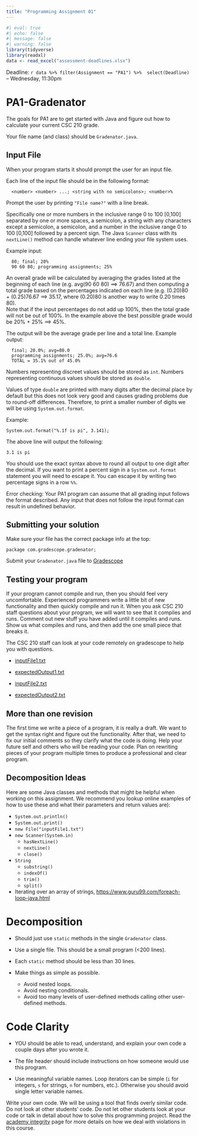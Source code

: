 ```yaml
---
title: "Programming Assignment 01"
---
```


```r
#| eval: true
#| echo: false
#| message: false
#| warning: false
library(tidyverse)
library(readxl)
data <- read_excel("assessment-deadlines.xlsx")
```


Deadline: `r data %>% filter(Assignment == "PA1") %>%  select(Deadline)` -- Wednesday, 11:30pm

# PA1-Gradenator

The goals for PA1 are to get started with Java and figure out how to 
calculate your current CSC 210 grade.

Your file name (and class) should be `Gradenator.java`.

## Input File

When your program starts it should prompt the user for an input file. 

Each line of the input file should be in the following format:

```
  <number> <number> ...; <string with no semicolons>; <number>% 
```
  
Prompt the user by printing `"File name?"` with a line break.
  
Specifically one or more numbers in the inclusive range 0 to 100 [0,100] 
separated by one or more spaces, a semicolon,  a string with any characters 
except a semicolon, a semicolon, and a number in the inclusive range 0 to 100 
[0,100] followed by a percent sign. The Java `Scanner` class with its `nextLine()` 
method can handle whatever line ending your file system uses. 

Example input:

```
  80; final; 20%
  90 60 80; programming assignments; 25%
```

An overall grade will be calculated by averaging the grades listed at the beginning
of each line (e.g. avg(90 60 80) ==> 76.67) and then computing a total grade
based on the percentages indicated on each line (e.g. (0.20)80 + (0.25)76.67
==> 35.17, where (0.20)80 is another way to write 0.20 times 80).  
Note that if the input percentages do not add up 100%, then the
total grade will not be out of 100%. In the example above the best possible
grade would be 20% + 25% ==> 45%.

The output will be the average grade per line and a total line. Example
output:

```
  final; 20.0%; avg=80.0
  programming assignments; 25.0%; avg=76.6
  TOTAL = 35.1% out of 45.0%
```

Numbers representing discreet values should be stored as `int`. Numbers representing 
continuous values should be stored as `double`. 

Values of type `double` are printed with many digits after the decimal place by default 
but this does not look very good and causes grading problems due to round-off differences.
Therefore, to print a smaller number of digits we will be using `System.out.format`.

Example: 
```
System.out.format("%.1f is pi", 3.141);
```

The above line will output the following:
```
3.1 is pi
```
You should use the exact syntax above to round all output to one digit after the decimal. 
If you want to print a percent sign in a `System.out.format` statement you will need to escape it.
You can escape it by writing two percentage signs in a row `%%`. 

Error checking:
Your PA1 program can assume that all grading input follows the format described. Any input that 
does not follow the input format can result in undefined behavior.

## Submitting your solution

Make sure your file has the correct package info at the top:

`package com.gradescope.gradenator;`


Submit your `Gradenator.java` file to [Gradescope](https://www.gradescope.com/courses/839822/assignments/4858056)

## Testing your program

If your program cannot compile and run, then you should feel very
uncomfortable.  Experienced programmers write a little bit of new functionality
and then quickly compile and run it.  When you ask CSC 210 staff questions
about your program, we will want to see that it compiles and runs.  Comment
out new stuff you have added until it compiles and runs.  Show us what compiles 
and runs, and then add the one small piece that breaks it.

The CSC 210 staff can look at your code remotely on gradescope to help you with questions.

* [inputFile1.txt](files/inputFile1.txt)
* [expectedOutput1.txt](files/expectedOutput1.txt)

* [inputFile2.txt](files/inputFile2.txt)
* [expectedOutput2.txt](files/expectedOutput2.txt)


## More than one revision

The first time we write a piece of a program, it is really a draft.
We want to get the syntax right and figure out the functionality.
After that, we need to fix our initial comments so they clarify
what the code is doing.  Help your future self and others who
will be reading your code.  Plan on rewriting pieces of your
program multiple times to produce a professional and clear program.


## Decomposition Ideas

Here are some Java classes and methods that might be helpful when
working on this assignment.  We recommend you lookup online examples 
of how to use these and what their parameters and return values are):

* `System.out.println()`
* `System.out.print()`
* `new File("inputFile1.txt")`
* `new Scanner(System.in)`
  * `hasNextLine()`
  * `nextLine()`
  * `close()`
* `String`
  * `substring()`
  * `indexOf()`
  * `trim()`
  * `split()`
* Iterating over an array of strings,
  <https://www.guru99.com/foreach-loop-java.html>



# Decomposition

* Should just use `static` methods in the single `Gradenator` class.

* Use a single file.  This should be a small program (<200 lines).

* Each `static` method should be less than 30 lines.

* Make things as simple as possible.

  * Avoid nested loops.
  * Avoid nesting conditionals.
  * Avoid too many levels of user-defined methods calling other
  user-defined methods.


# Code Clarity

* YOU should be able to read, understand, and explain your own code
a couple days after you wrote it.

* The file header should include instructions on how someone would
use this program.

* Use meaningful variable names.  Loop iterators can
be simple (`i` for integers, `s` for strings, `n` for numbers, etc.).
Otherwise you should avoid single letter variable names.


Write your own code.  We will be using a tool that finds overly similar code.
Do not look at other students' code.  Do not let other students look at your code 
or talk in detail about how to solve this programming project. Read the 
[academy integrity](academic-integrity.html) page for more details on how
we deal with violations in this course.
